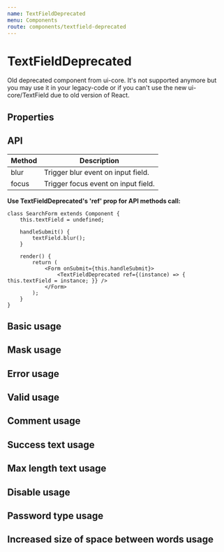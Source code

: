```yaml
---
name: TextFieldDeprecated
menu: Components
route: components/textfield-deprecated
---
```



# TextFieldDeprecated
Old deprecated component from ui-core.
It's not supported anymore but you may use it in your legacy-code or
if you can't use the new ui-core/TextField due to old version of React.

## Properties

<Props of={TextFieldDeprecated} />

## API

| Method | Description                         |
| ------ | ----------------------------------- |
| blur   | Trigger blur event on input field.  |
| focus  | Trigger focus event on input field. |

**Use TextFieldDeprecated's 'ref' prop for API methods call:**

```
class SearchForm extends Component {
    this.textField = undefined;

    handleSubmit() {
        textField.blur();
    }

    render() {
        return (
            <Form onSubmit={this.handleSubmit}>
                <TextFieldDeprecated ref={(instance) => { this.textField = instance; }} />
            </Form>
        );
    }
}
```

## Basic usage

<Playground>
    <TextFieldWrapper>
        <TextFieldDeprecated name="name" />
    </TextFieldWrapper>
</Playground>

## Mask usage

<Playground>
    <TextFieldWrapper>
        <TextFieldDeprecated
            placeholder="+7 (999) 999-99-99"
            mask="+7 (999) 999-99-99"
            maskChar="_"
            label="Phone number"
            id="2"
        />
    </TextFieldWrapper>
</Playground>

## Error usage

<Playground>
    <TextFieldWrapper>
        <TextFieldDeprecated error={true} noticeText="Name is required" />
    </TextFieldWrapper>
</Playground>

## Valid usage

<Playground>
    <TextFieldWrapper>
        <TextFieldDeprecated valid={true} />
    </TextFieldWrapper>
</Playground>

## Comment usage

<Playground>
    <TextFieldWrapper>
        <TextFieldDeprecated commentText="Comment" />
    </TextFieldWrapper>
</Playground>

## Success text usage

<Playground>
    <TextFieldWrapper>
        <TextFieldDeprecated successText="Field is correct" />
    </TextFieldWrapper>
</Playground>

## Max length text usage

<Playground>
    <TextFieldWrapper>
        <TextFieldDeprecated maxLength={10} />
    </TextFieldWrapper>
</Playground>

## Disable usage

<Playground>
    <TextFieldWrapper>
        <TextFieldDeprecated disabled={true} />
    </TextFieldWrapper>
</Playground>

## Password type usage

<Playground>
    <TextFieldWrapper>
        <TextFieldDeprecated name="name" placeholder="password" type="password" />
    </TextFieldWrapper>
</Playground>

## Increased size of space between words usage

<Playground>
    <TextFieldWrapper>
        <TextFieldDeprecated bigSpace={true} />
    </TextFieldWrapper>
</Playground>
